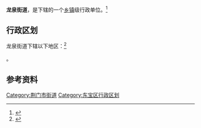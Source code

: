 {{中国乡级行政区|42/08/02/001/000}}

'''龙泉街道'''，是{{PRC admin/fullname|42/08/02/001/000|3}}下辖的一个[[乡镇|乡镇]]级行政单位。<ref>{{PRC admin/ref sgc|{{PRC admin/parent|42/08/02/001/000}}}}</ref>

== 行政区划 ==

龙泉街道下辖以下地区：<ref>{{PRC admin/ref sgc|42/08/02/001/000}}</ref>

{{PRC admin/children|42/08/02/001/000}}。

== 参考资料 ==

{{reflist}}

{{东宝区行政区划}}
{{湖北行政区划小作品}}
[[Category:荆门市街道|Category:荆门市街道]]
[[Category:东宝区行政区划|Category:东宝区行政区划]]